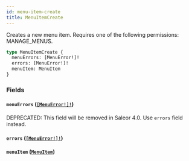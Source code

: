 ```yaml
---
id: menu-item-create
title: MenuItemCreate
---
```


Creates a new menu item. Requires one of the following permissions: MANAGE_MENUS.

```graphql
type MenuItemCreate {
  menuErrors: [MenuError!]!
  errors: [MenuError!]!
  menuItem: MenuItem
}
```

### Fields

#### `menuErrors` ([`[MenuError!]!`](../../../developer/api-reference/objects/menu-error))

<span class="badge badge--warning">DEPRECATED: This field will be removed in Saleor 4.0. Use `errors` field instead.</span>

#### `errors` ([`[MenuError!]!`](../../../developer/api-reference/objects/menu-error))

#### `menuItem` ([`MenuItem`](../../../developer/api-reference/objects/menu-item))
